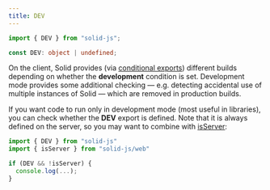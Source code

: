 ```yaml
---
title: DEV
---
```


```ts
import { DEV } from "solid-js";

const DEV: object | undefined;
```

On the client, Solid provides (via [conditional exports](https://nodejs.org/api/packages.html#conditional-exports)) different builds depending on whether the **development** condition is set. Development mode provides some additional checking — e.g. detecting accidental use of multiple instances of Solid — which are removed in production builds.

If you want code to run only in development mode (most useful in libraries), you can check whether the **DEV** export is defined. Note that it is always defined on the server, so you may want to combine with [isServer](/reference/rendering/is-server):

```ts
import { DEV } from "solid-js"
import { isServer } from "solid-js/web"

if (DEV && !isServer) {
  console.log(...);
}
```
